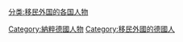 [[分类:移民外国的各国人物|分类:移民外国的各国人物]]
[[Category:納粹德國人物|Category:納粹德國人物]]
[[Category:移民外國的德國人|Category:移民外國的德國人]]